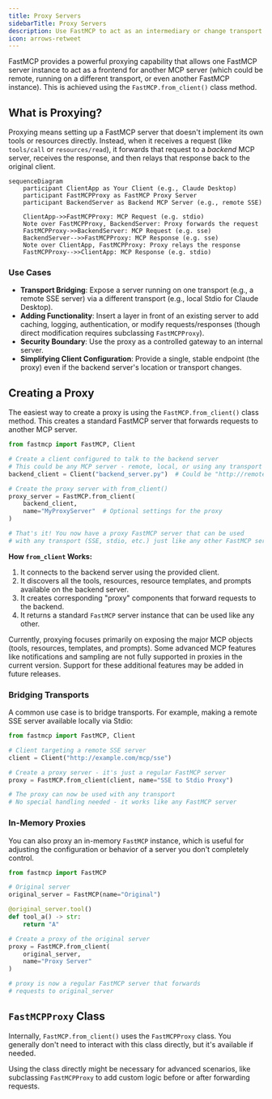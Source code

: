 ```yaml
---
title: Proxy Servers
sidebarTitle: Proxy Servers
description: Use FastMCP to act as an intermediary or change transport for other MCP servers.
icon: arrows-retweet
---
```


<VersionBadge version="2.0.0" />

FastMCP provides a powerful proxying capability that allows one FastMCP server instance to act as a frontend for another MCP server (which could be remote, running on a different transport, or even another FastMCP instance). This is achieved using the `FastMCP.from_client()` class method.

## What is Proxying?

Proxying means setting up a FastMCP server that doesn't implement its own tools or resources directly. Instead, when it receives a request (like `tools/call` or `resources/read`), it forwards that request to a *backend* MCP server, receives the response, and then relays that response back to the original client.


```mermaid
sequenceDiagram
    participant ClientApp as Your Client (e.g., Claude Desktop)
    participant FastMCPProxy as FastMCP Proxy Server
    participant BackendServer as Backend MCP Server (e.g., remote SSE)

    ClientApp->>FastMCPProxy: MCP Request (e.g. stdio)
    Note over FastMCPProxy, BackendServer: Proxy forwards the request
    FastMCPProxy->>BackendServer: MCP Request (e.g. sse)
    BackendServer-->>FastMCPProxy: MCP Response (e.g. sse)
    Note over ClientApp, FastMCPProxy: Proxy relays the response
    FastMCPProxy-->>ClientApp: MCP Response (e.g. stdio)
```
### Use Cases

-   **Transport Bridging**: Expose a server running on one transport (e.g., a remote SSE server) via a different transport (e.g., local Stdio for Claude Desktop).
-   **Adding Functionality**: Insert a layer in front of an existing server to add caching, logging, authentication, or modify requests/responses (though direct modification requires subclassing `FastMCPProxy`).
-   **Security Boundary**: Use the proxy as a controlled gateway to an internal server.
-   **Simplifying Client Configuration**: Provide a single, stable endpoint (the proxy) even if the backend server's location or transport changes.

## Creating a Proxy

The easiest way to create a proxy is using the `FastMCP.from_client()` class method. This creates a standard FastMCP server that forwards requests to another MCP server.

```python
from fastmcp import FastMCP, Client

# Create a client configured to talk to the backend server
# This could be any MCP server - remote, local, or using any transport
backend_client = Client("backend_server.py")  # Could be "http://remote.server/sse", etc.

# Create the proxy server with from_client()
proxy_server = FastMCP.from_client(
    backend_client,
    name="MyProxyServer"  # Optional settings for the proxy
)

# That's it! You now have a proxy FastMCP server that can be used
# with any transport (SSE, stdio, etc.) just like any other FastMCP server
```

**How `from_client` Works:**

1.  It connects to the backend server using the provided client.
2.  It discovers all the tools, resources, resource templates, and prompts available on the backend server.
3.  It creates corresponding "proxy" components that forward requests to the backend.
4.  It returns a standard `FastMCP` server instance that can be used like any other.

<Note>
Currently, proxying focuses primarily on exposing the major MCP objects (tools, resources, templates, and prompts). Some advanced MCP features like notifications and sampling are not fully supported in proxies in the current version. Support for these additional features may be added in future releases.
</Note>

### Bridging Transports

A common use case is to bridge transports. For example, making a remote SSE server available locally via Stdio:

```python
from fastmcp import FastMCP, Client

# Client targeting a remote SSE server
client = Client("http://example.com/mcp/sse")

# Create a proxy server - it's just a regular FastMCP server
proxy = FastMCP.from_client(client, name="SSE to Stdio Proxy")

# The proxy can now be used with any transport
# No special handling needed - it works like any FastMCP server
```

### In-Memory Proxies

You can also proxy an in-memory `FastMCP` instance, which is useful for adjusting the configuration or behavior of a server you don't completely control.

```python
from fastmcp import FastMCP

# Original server
original_server = FastMCP(name="Original")

@original_server.tool()
def tool_a() -> str: 
    return "A"

# Create a proxy of the original server
proxy = FastMCP.from_client(
    original_server,
    name="Proxy Server"
)

# proxy is now a regular FastMCP server that forwards
# requests to original_server
```

## `FastMCPProxy` Class

Internally, `FastMCP.from_client()` uses the `FastMCPProxy` class. You generally don't need to interact with this class directly, but it's available if needed.

Using the class directly might be necessary for advanced scenarios, like subclassing `FastMCPProxy` to add custom logic before or after forwarding requests. 
